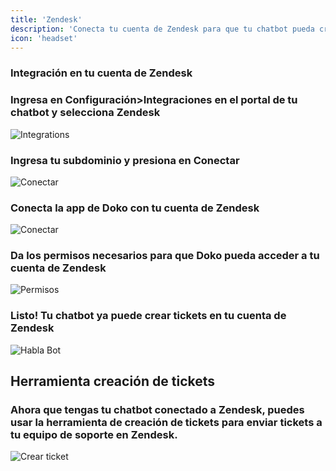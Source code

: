 ```yaml
---
title: 'Zendesk'
description: 'Conecta tu cuenta de Zendesk para que tu chatbot pueda crear tickets en Zendesk.'
icon: 'headset'
---
```

### Integración en tu cuenta de Zendesk

<Steps>
    <Step>
        <h3>Ingresa en Configuración>Integraciones en el portal de tu chatbot y selecciona Zendesk</h3>
       <Frame>
  <img src="/images/integracion-zendesk.png" alt="Integrations" />
</Frame>
    </Step>
 <Step>
        <h3>Ingresa tu subdominio y presiona en Conectar</h3>
       <Frame>
  <img src="/images/boton-zendesk.png" alt="Conectar" />
</Frame>
    </Step>
     <Step>
        <h3>Conecta la app de Doko con tu cuenta de Zendesk</h3>
       <Frame>
  <img src="/images/zendesk-conect.png" alt="Conectar" />
</Frame>
    </Step>
    <Step>
        <h3>Da los permisos necesarios para que Doko pueda acceder a tu cuenta de Zendesk</h3>
       <Frame>
  <img src="/images/permisos-zendesk.png" alt="Permisos" />
 
</Frame>
    </Step>
    <Step>
        <h3>Listo! Tu chatbot ya puede crear tickets en tu cuenta de Zendesk </h3>
       <Frame>
  <img src="/images/zendesk-done.png" alt="Habla Bot" />
</Frame>
    </Step>
</Steps>


## Herramienta creación de tickets

### Ahora que tengas tu chatbot conectado a Zendesk, puedes usar la herramienta de creación de tickets para enviar tickets a tu equipo de soporte en Zendesk.

<Frame>
  <img src="/images/crear-ticket.png" alt="Crear ticket" />
</Frame>
